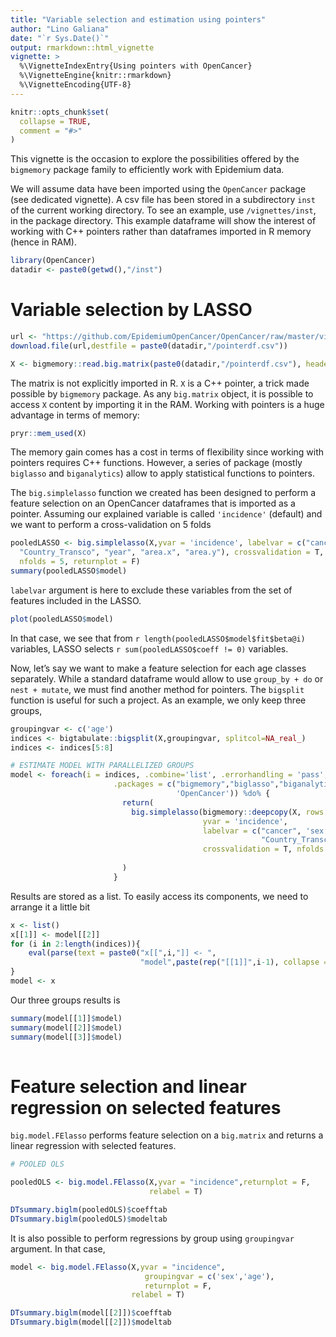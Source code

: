 ```yaml
---
title: "Variable selection and estimation using pointers"
author: "Lino Galiana"
date: "`r Sys.Date()`"
output: rmarkdown::html_vignette
vignette: >
  %\VignetteIndexEntry{Using pointers with OpenCancer}
  %\VignetteEngine{knitr::rmarkdown}
  %\VignetteEncoding{UTF-8}
---
```


```r
knitr::opts_chunk$set(
  collapse = TRUE,
  comment = "#>"
)
```

This vignette is the occasion to explore the possibilities offered by the `bigmemory` package family to efficiently work with Epidemium data. 

We will assume data have been imported using the `OpenCancer` package (see dedicated vignette). A csv file has been stored in a subdirectory `inst` of the current working directory. To see an example, use `/vignettes/inst`, in the package directory. This example dataframe will show the interest of working with C++ pointers rather than dataframes imported in R memory (hence in RAM).

```r

library(OpenCancer)
datadir <- paste0(getwd(),"/inst")

```


# Variable selection by LASSO

```r

url <- "https://github.com/EpidemiumOpenCancer/OpenCancer/raw/master/vignettes/inst/pointerdf.csv"
download.file(url,destfile = paste0(datadir,"/pointerdf.csv"))

X <- bigmemory::read.big.matrix(paste0(datadir,"/pointerdf.csv"), header = TRUE)

```

The matrix is not explicitly imported in R. `X` is a C++ pointer, a trick made possible by `bigmemory` package. As any `big.matrix` object, it is possible to access `X` content by importing it in the RAM. Working with pointers is a huge advantage in terms of memory:

```r

pryr::mem_used(X)

```

The memory gain comes has a cost in terms of flexibility since working with pointers requires C++ functions. However, a series of package (mostly `biglasso` and `biganalytics`) allow to apply statistical functions to pointers.

The `big.simplelasso` function we created has been designed to perform a feature selection on an OpenCancer dataframes that is imported as a pointer. Assuming our explained variable is called `'incidence'` (default) and we want to perform a cross-validation on 5 folds

```r

pooledLASSO <- big.simplelasso(X,yvar = 'incidence', labelvar = c("cancer", "age",
  "Country_Transco", "year", "area.x", "area.y"), crossvalidation = T,
  nfolds = 5, returnplot = F)
summary(pooledLASSO$model)


```

`labelvar` argument is here to exclude these variables from the set of features included in the LASSO. 

```r

plot(pooledLASSO$model)

```

In that case, we see that from `r length(pooledLASSO$model$fit$beta@i)` variables, LASSO selects `r sum(pooledLASSO$coeff != 0)` variables.

Now, let's say we want to make a feature selection for each age classes separately. While a standard dataframe would allow to use `group_by + do` or `nest + mutate`, we must find another method for pointers. The `bigsplit` function is useful for such a project. As an example, we only keep three groups,

```r

groupingvar <- c('age')
indices <- bigtabulate::bigsplit(X,groupingvar, splitcol=NA_real_)
indices <- indices[5:8]

# ESTIMATE MODEL WITH PARALLELIZED GROUPS
model <- foreach(i = indices, .combine='list', .errorhandling = 'pass',
                       .packages = c("bigmemory","biglasso","biganalytics",
                                     'OpenCancer')) %do% {
                         return(
                           big.simplelasso(bigmemory::deepcopy(X, rows = i),
                                           yvar = 'incidence',
                                           labelvar = c("cancer", 'sex',
                                                        "Country_Transco", "year", "area.x", "area.y"),
                                           crossvalidation = T, nfolds = 5, returnplot = F)
                           
                         )
                       }
```

Results are stored as a list. To easily access its components, we need to arrange it a little bit

```r

x <- list()
x[[1]] <- model[[2]]
for (i in 2:length(indices)){
    eval(parse(text = paste0("x[[",i,"]] <- ",
                             "model",paste(rep("[[1]]",i-1), collapse = ""),"[[2]]")))
}
model <- x

```

Our three groups results is

```r

summary(model[[1]]$model)
summary(model[[2]]$model)
summary(model[[3]]$model)
    
```

# Feature selection and linear regression on selected features

`big.model.FElasso` performs feature selection on a `big.matrix` and returns a linear regression with selected features. 


```r
# POOLED OLS

pooledOLS <- big.model.FElasso(X,yvar = "incidence",returnplot = F,
                               relabel = T)

DTsummary.biglm(pooledOLS)$coefftab
DTsummary.biglm(pooledOLS)$modeltab
```

It is also possible to perform regressions by group using `groupingvar` argument. In that case, 

```r

model <- big.model.FElasso(X,yvar = "incidence",
                              groupingvar = c('sex','age'),
                              returnplot = F,
                           relabel = T)

DTsummary.biglm(model[[2]])$coefftab
DTsummary.biglm(model[[2]])$modeltab
```

